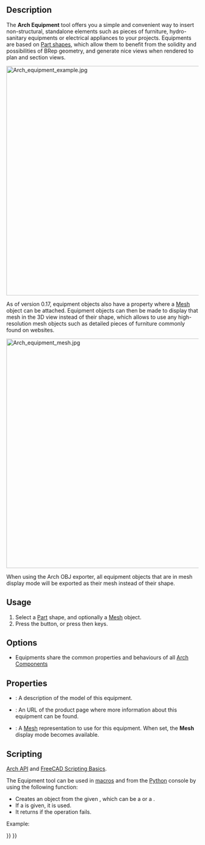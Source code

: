 <languages/>
<translate>

<!--T:1-->
{{Docnav
|[[Arch_Truss|Truss]]
|[[Arch_Rebar|Rebar]]
|[[BIM_Workbench|BIM]]
|IconL=Arch_Truss.svg
|IconR=Arch_Rebar.svg
|IconC=Workbench_BIM.svg
}}

<!--T:25-->
{{VeryImportantMessage|THIS COMMAND IS PART OF THE INTEGRATED [[BIM_Workbench|BIM WORKBENCH]] IN V1.0<br>
This page has been updated for that version.}}

<!--T:20-->
{{GuiCommand
|Name=Arch Equipment
|MenuLocation=3D/BIM → Equipment
|Workbenches=[[BIM_Workbench|BIM]]
|Shortcut={{KEY|E}} {{KEY|Q}}
|SeeAlso=
}}

==Description== <!--T:2--> 

<!--T:3-->
The '''Arch Equipment''' tool offers you a simple and convenient way to insert non-structural, standalone elements such as pieces of furniture, hydro-sanitary equipments or electrical appliances to your projects. Equipments are based on [[Part_Workbench|Part shapes]], which allow them to benefit from the solidity and possibilities of BRep geometry, and generate nice views when rendered to plan and section views. 

</translate>
[[Image:Arch equipment example.jpg|600px]]
<translate>
<!--T:18-->
{{Caption|Furniture objects enclosed in an [[Arch_Equipment|Arch Equipment]] object. The flat projections can be obtained by the [[Draft_Shape2DView|Draft Shape2DView]] tool}}

<!--T:13-->
As of version 0.17, equipment objects also have a {{PropertyData|HiRes}} property where a [[Mesh Workbench|Mesh]] object can be attached. Equipment objects can then be made to display that mesh in the 3D view instead of their shape, which allows to use any high-resolution mesh objects such as detailed pieces of furniture commonly found on websites.

</translate>
[[Image:Arch equipment mesh.jpg|600px]]
<translate>
<!--T:19-->
{{Caption|Furniture objects enclosed in an [[Arch Equipment|Arch Equipment]] object, with a high resolution mesh attached}}

<!--T:14-->
When using the Arch OBJ exporter, all equipment objects that are in mesh display mode will be exported as their mesh instead of their shape.

==Usage== <!--T:5-->

<!--T:6-->
# Select a [[Part_Workbench|Part]] shape, and optionally a [[Mesh_Workbench|Mesh]] object.
# Press the {{Button|[[Image:Arch_Equipment.svg|16px]] [[Arch_Equipment|Equipment]]}} button, or press {{KEY|E}} then {{KEY|Q}} keys.

==Options== <!--T:15-->

<!--T:16-->
* Equipments share the common properties and behaviours of all [[Arch Component|Arch Components]]

==Properties== <!--T:7--> 

<!--T:8-->
* {{PropertyData|Model}}: A description of the model of this equipment.
* {{PropertyData|Url}}: An URL of the product page where more information about this equipment can be found.
* {{PropertyData|Mesh}}: A [[Mesh Workbench|Mesh]] representation to use for this equipment. When set, the '''Mesh''' display mode becomes available.

==Scripting== <!--T:9-->

<!--T:24-->
{{Emphasis|See also:}} [[Arch API|Arch API]] and [[FreeCAD Scripting Basics|FreeCAD Scripting Basics]].

<!--T:10-->
The Equipment tool can be used in [[Macros|macros]] and from the [[Python|Python]] console by using the following function:
</translate>
{{Code|code=
Equipment = makeEquipment(baseobj=None, placement=None, name="Equipment")
}}
<translate>

<!--T:11-->
* Creates an {{incode|Equipment}} object from the given {{incode|baseobj}}, which can be a {{incode|Part}} or a {{incode|Mesh}}.
* If a {{incode|placement}} is given, it is used.
* It returns {{incode|None}} if the operation fails.

<!--T:12-->
Example:
</translate>
{{Code|code=
import FreeCAD, Arch

Box = FreeCAD.ActiveDocument.addObject("Part::Box", "Box")
Box.Length = 500
Box.Width = 2000
Box.Height = 600

Equip = Arch.makeEquipment(Box)
FreeCAD.ActiveDocument.recompute()
}}
<translate>


<!--T:17-->
{{Docnav
|[[Arch_Truss|Truss]]
|[[Arch_Rebar|Rebar]]
|[[BIM_Workbench|BIM]]
|IconL=Arch_Truss.svg
|IconR=Arch_Rebar.svg
|IconC=Workbench_BIM.svg
}}

</translate>
{{BIM_Tools_navi{{#translation:}}}}
{{Userdocnavi{{#translation:}}}}
